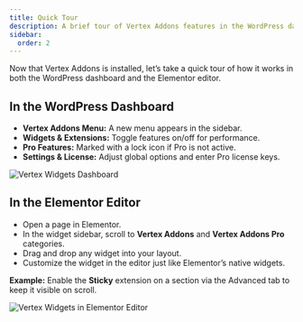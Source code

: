 ```yaml
---
title: Quick Tour
description: A brief tour of Vertex Addons features in the WordPress dashboard and Elementor editor.
sidebar:
  order: 2
---
```


Now that Vertex Addons is installed, let’s take a quick tour of how it works in both the WordPress dashboard and the Elementor editor.

## In the WordPress Dashboard 
- **Vertex Addons Menu:** A new menu appears in the sidebar.  
- **Widgets & Extensions:** Toggle features on/off for performance.  
- **Pro Features:** Marked with a lock icon if Pro is not active.  
- **Settings & License:** Adjust global options and enter Pro license keys.  

![Vertex Widgets Dashboard](https://cdn.webilia.com/u/d/2025/08/vertex-widgets-wp-dashboard.png)

## In the Elementor Editor 
- Open a page in Elementor.  
- In the widget sidebar, scroll to **Vertex Addons** and **Vertex Addons Pro** categories.  
- Drag and drop any widget into your layout.  
- Customize the widget in the editor just like Elementor’s native widgets.  

**Example:** Enable the **Sticky** extension on a section via the Advanced tab to keep it visible on scroll.

![Vertex Widgets in Elementor Editor](https://cdn.webilia.com/u/d/2025/08/vertex-overview-elementor-editor.png)
